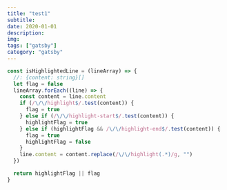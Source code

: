 ```yaml
---
title: "test1"
subtitle:
date: 2020-01-01
description:
img:
tags: ["gatsby"]
category: "gatsby"
---
```


<lorem />

```js title=nibuakari.js
const isHighlightedLine = (lineArray) => {
  //: {content: string}[]
  let flag = false
  lineArray.forEach((line) => {
    const content = line.content
    if (/\/\/highlight$/.test(content)) {
      flag = true
    } else if (/\/\/highlight-start$/.test(content)) {
      highlightFlag = true
    } else if (highlightFlag && /\/\/highlight-end$/.test(content)) {
      flag = true
      highlightFlag = false
    }
    line.content = content.replace(/\/\/highlight(.*)/g, "")
  })

  return highlightFlag || flag
}
```

